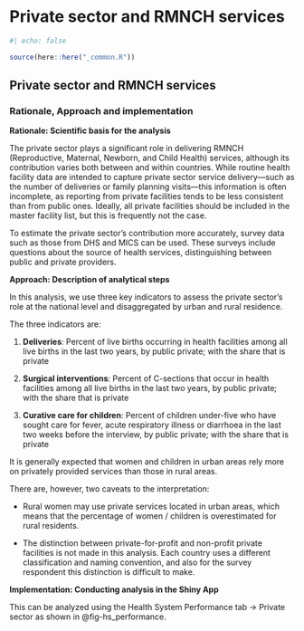 # Private sector and RMNCH services

```r
#| echo: false

source(here::here("_common.R"))
```

## Private sector and RMNCH services

### Rationale, Approach and implementation

**Rationale: Scientific basis for the analysis**

The private sector plays a significant role in delivering RMNCH (Reproductive, Maternal, Newborn, and Child Health) services, although its contribution varies both between and within countries. While routine health facility data are intended to capture private sector service delivery—such as the number of deliveries or family planning visits—this information is often incomplete, as reporting from private facilities tends to be less consistent than from public ones. Ideally, all private facilities should be included in the master facility list, but this is frequently not the case.

To estimate the private sector’s contribution more accurately, survey data such as those from DHS and MICS can be used. These surveys include questions about the source of health services, distinguishing between public and private providers.

**Approach: Description of analytical steps**

In this analysis, we use three key indicators to assess the private sector’s role at the national level and disaggregated by urban and rural residence.

The three indicators are:

1.  **Deliveries**: Percent of live births occurring in health facilities among all live births in the last two years, by public private; with the share that is private

2.  **Surgical interventions**: Percent of C-sections that occur in health facilities among all live births in the last two years, by public private; with the share that is private

3.  **Curative care for children**: Percent of children under-five who have sought care for fever, acute respiratory illness or diarrhoea in the last two weeks before the interview, by public private; with the share that is private

It is generally expected that women and children in urban areas rely more on privately provided services than those in rural areas.

There are, however, two caveats to the interpretation:

-   Rural women may use private services located in urban areas, which means that the percentage of women / children is overestimated for rural residents.

-   The distinction between private-for-profit and non-profit private facilities is not made in this analysis. Each country uses a different classification and naming convention, and also for the survey respondent this distinction is difficult to make.

**Implementation: Conducting analysis in the Shiny App**

This can be analyzed using the Health System Performance tab -\> Private sector as shown in @fig-hs_performance.
